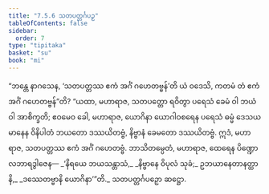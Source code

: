```yaml
---
title: "7.5.6 သတပတ္တင်္ဂပဉှ"
tableOfContents: false
sidebar:
  order: 7
type: "tipitaka"
basket: "su"
book: "mi"
---
```



<DynamicBreadcrumb />

<Division number="270" book="mi">

<Paragraph number="1912" book="mi">
“ဘန္တေ နာဂသေန, ‘သတပတ္တဿ ဧကံ အင်္ဂံ ဂဟေတဗ္ဗန်’တိ ယံ ဝဒေသိ, ကတမံ တံ ဧကံ အင်္ဂံ ဂဟေတဗ္ဗန်”တိ? “ယထာ, မဟာရာဇ, သတပတ္တော ရဝိတွာ ပရေသံ ခေမံ ဝါ ဘယံ ဝါ အာစိက္ခတိ; ဧဝမေဝ ခေါ, မဟာရာဇ, ယောဂိနာ ယောဂါဝစရေန ပရေသံ ဓမ္မံ ဒေသယမာနေန ဝိနိပါတံ ဘယတော ဒဿယိတဗ္ဗံ, နိဗ္ဗာနံ ခေမတော ဒဿယိတဗ္ဗံ. ဣဒံ, မဟာရာဇ, သတပတ္တဿ ဧကံ အင်္ဂံ ဂဟေတဗ္ဗံ. ဘာသိတမ္ပေတံ, မဟာရာဇ, ထေရေန ပိဏ္ဍောလဘာရဒွါဇေန—
</Paragraph>

<Paragraph number="1913" type="verses" book="mi">
_‘နိရယေ ဘယသန္တာသံ,_  
_နိဗ္ဗာနေ ဝိပုလံ သုခံ;_  
ဥဘယာနေတာနတ္ထာနိ,_  
_ဒဿေတဗ္ဗာနိ ယောဂိနာ’”တိ._  


</Paragraph>
</Division>

<Paragraph number="1914" type="center" book="mi">
သတပတ္တင်္ဂပဉှော ဆဋ္ဌော.
</Paragraph>